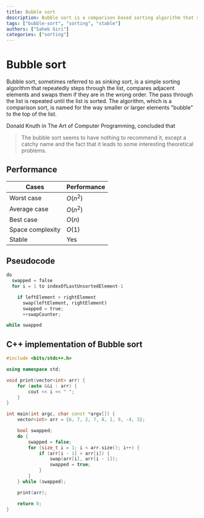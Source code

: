 ```yaml
---
title: Bubble sort
description: Bubble sort is a comparison based sorting algorithm that sort a list in quadratic time.
tags: ["bubble-sort", "sorting", "stable"]
authors: ["Saheb Giri"]
categories: ["sorting"]
---
```


# Bubble sort

Bubble sort, sometimes referred to as _sinking sort_, is a simple sorting algorithm that repeatedly steps through the list, compares adjacent elements and swaps them if they are in the wrong order. The pass through the list is repeated until the list is sorted. The algorithm, which is a comparison sort, is named for the way smaller or larger elements "bubble" to the top of the list.

Donald Knuth in The Art of Computer Programming, concluded that

> The bubble sort seems to have nothing to recommend it, except a catchy name and the fact that it leads to some interesting theoretical problems.

## Performance

| Cases            | Performance |
| ---------------- | ----------- |
| Worst case       | $O(n^2)$    |
| Average case     | $O(n^2)$    |
| Best case        | $O(n)$      |
| Space complexity | $O(1)$      |
| Stable           | Yes         |

## Pseudocode

```py
do
  swapped = false
  for i = 1 to indexOfLastUnsortedElement-1

    if leftElement > rightElement
      swap(leftElement, rightElement)
      swapped = true; 
      ++swapCounter;

while swapped

```

## C++ implementation of Bubble sort

```cpp
#include <bits/stdc++.h>

using namespace std;

void print(vector<int> arr) {
    for (auto &&i : arr) {
        cout << i << " ";
    }
}

int main(int argc, char const *argv[]) {
    vector<int> arr = {6, 7, 2, 7, 8, 1, 9, -4, 3};

    bool swapped;
    do {
        swapped = false;
        for (size_t i = 1; i < arr.size(); i++) {
            if (arr[i - 1] > arr[i]) {
                swap(arr[i], arr[i - 1]);
                swapped = true;
            }
        }
    } while (swapped);

    print(arr);

    return 0;
}
```